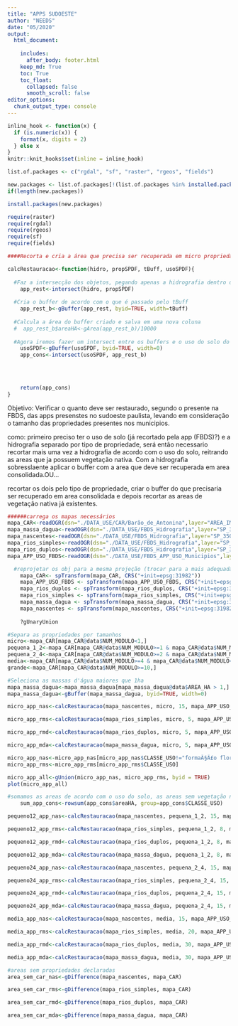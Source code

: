 ```yaml
---
title: "APPS SUDOESTE"
author: "NEEDS"
date: "05/2020"
output: 
  html_document:
     
    includes:
      after_body: footer.html
    keep_md: True
    toc: True
    toc_float:
      collapsed: false
      smooth_scroll: false
editor_options: 
  chunk_output_type: console
---
```


```r
inline_hook <- function(x) {
  if (is.numeric(x)) {
    format(x, digits = 2)
  } else x
}
knitr::knit_hooks$set(inline = inline_hook)
```



```r
list.of.packages <- c("rgdal", "sf", "raster", "rgeos", "fields")

new.packages <- list.of.packages[!(list.of.packages %in% installed.packages()[,"Package"])]
if(length(new.packages)) 

install.packages(new.packages)
```

```r

require(raster)
require(rgdal)
require(rgeos)
require(sf)
require(fields)

```

```r
####Recorta e cria a área que precisa ser recuperada em micro propriedades

calcRestauracao<-function(hidro, propSPDF, tBuff, usoSPDF){
    
  #Faz a intersecção dos objetos, pegando apenas a hidrografia dentro da categoria de propriedade
    app_rest<-intersect(hidro, propSPDF)
    
  #Cria o buffer de acordo com o que é passado pelo tBuff
    app_rest_b<-gBuffer(app_rest, byid=TRUE, width=tBuff)
    
  #Calcula a área do buffer criado e salva em uma nova coluna
  #  app_rest_b$areaHA<-gArea(app_rest_b)/10000
    
  #Agora iremos fazer um intersect entre os buffers e o uso do solo do local, para verificar as areas consolidadas
    usoSPDF<-gBuffer(usoSPDF, byid=TRUE, width=0)
    app_cons<-intersect(usoSPDF, app_rest_b)

    
  
    
    return(app_cons)
}
```

Objetivo: Verificar o quanto deve ser restaurado, segundo o presente na FBDS, das apps presenstes no sudoeste paulista, levando em consideração o tamanho das propriedades  presentes nos municipios.

como: primeiro preciso ter o uso de solo (já recortado pela app (FBDS)?) e a hidrografia separado por tipo de propriedade, será então necessario recortar mais uma vez a hidrografia de acordo com o uso do solo, reitrando as areas que ja possuem vegetação nativa. Com a hidrografia sobresslaente aplicar o buffer com a area que deve ser recuperada em area consolidada.OU...

recortar os dois pelo tipo de propriedade, criar o buffer do que precisaria ser recuperado em area consolidada e depois recortar as areas de vegetação nativa já existentes.

```r

######carrega os mapas necessários
mapa_CAR<-readOGR(dsn="./DATA_USE/CAR/Barão_de_Antonina",layer="AREA_IMOVEL", use_iconv=TRUE, encoding="UTF-8")
mapa_massa_dagua<-readOGR(dsn="./DATA_USE/FBDS_Hidrografia",layer="SP_3505005_MASSAS_DAGUA", use_iconv=TRUE, encoding="UTF-8")
mapa_nascentes<-readOGR(dsn="./DATA_USE/FBDS_Hidrografia",layer="SP_3505005_NASCENTES", use_iconv=TRUE, encoding="UTF-8")
mapa_rios_simples<-readOGR(dsn="./DATA_USE/FBDS_Hidrografia",layer="SP_3505005_RIOS_SIMPLES", use_iconv=TRUE, encoding="UTF-8")
mapa_rios_duplos<-readOGR(dsn="./DATA_USE/FBDS_Hidrografia",layer="SP_3505005_RIOS_DUPLOS", use_iconv=TRUE, encoding="UTF-8")
mapa_APP_USO_FBDS<-readOGR(dsn="./DATA_USE/FBDS_APP_USO_Municipios",layer="SP_3505005_APP_USO", use_iconv=TRUE, encoding="UTF-8")

```

```r
  #reprojetar os obj para a mesma projeção (trocar para a mais adequada)
    mapa_CAR<- spTransform(mapa_CAR, CRS("+init=epsg:31982"))
    mapa_APP_USO_FBDS <- spTransform(mapa_APP_USO_FBDS, CRS("+init=epsg:31982"))
    mapa_rios_duplos <- spTransform(mapa_rios_duplos, CRS("+init=epsg:31982"))
    mapa_rios_simples <- spTransform(mapa_rios_simples, CRS("+init=epsg:31982"))
    mapa_massa_dagua <- spTransform(mapa_massa_dagua, CRS("+init=epsg:31982"))
    mapa_nascentes <- spTransform(mapa_nascentes, CRS("+init=epsg:31982"))
    
    ?gUnaryUnion
```


```r

#Separa as propriedades por tamanhos
micro<-mapa_CAR[mapa_CAR@data$NUM_MODULO<1,]
pequena_1_2<-mapa_CAR[mapa_CAR@data$NUM_MODULO>=1 & mapa_CAR@data$NUM_MODULO<2,]
pequena_2_4<-mapa_CAR[mapa_CAR@data$NUM_MODULO>=2 & mapa_CAR@data$NUM_MODULO<4,]
media<-mapa_CAR[mapa_CAR@data$NUM_MODULO>=4 & mapa_CAR@data$NUM_MODULO<10,]
grande<-mapa_CAR[mapa_CAR@data$NUM_MODULO>=10,]

```

```r
#Seleciona as massas d'água maiores que 1ha
mapa_massa_dagua<-mapa_massa_dagua[mapa_massa_dagua@data$AREA_HA > 1,]
mapa_massa_dagua<-gBuffer(mapa_massa_dagua, byid=TRUE, width=0)
```


```r

micro_app_nas<-calcRestauracao(mapa_nascentes, micro, 15, mapa_APP_USO_FBDS)

micro_app_rms<-calcRestauracao(mapa_rios_simples, micro, 5, mapa_APP_USO_FBDS)

micro_app_rmd<-calcRestauracao(mapa_rios_duplos, micro, 5, mapa_APP_USO_FBDS)

micro_app_mda<-calcRestauracao(mapa_massa_dagua, micro, 5, mapa_APP_USO_FBDS)

```

```r
micro_app_nas<-micro_app_nas[micro_app_nas$CLASSE_USO!="formaÃ§Ã£o florestal"]
micro_app_rms<-micro_app_rms[micro_app_rms$CLASSE_USO]

micro_app_all<-gUnion(micro_app_nas, micro_app_rms, byid = TRUE)
plot(micro_app_all)

#somamos as areas de acordo com o uso do solo, as areas sem vegetação nativa será necessaria a restauração (alterar caso necessario)
    sum_app_cons<-rowsum(app_cons$areaHA, group=app_cons$CLASSE_USO)
```


```r

pequeno12_app_nas<-calcRestauracao(mapa_nascentes, pequena_1_2, 15, mapa_APP_USO_FBDS)

pequeno12_app_rms<-calcRestauracao(mapa_rios_simples, pequena_1_2, 8, mapa_APP_USO_FBDS)

pequeno12_app_rmd<-calcRestauracao(mapa_rios_duplos, pequena_1_2, 8, mapa_APP_USO_FBDS)

pequeno12_app_mda<-calcRestauracao(mapa_massa_dagua, pequena_1_2, 8, mapa_APP_USO_FBDS)

```

```r

pequeno24_app_nas<-calcRestauracao(mapa_nascentes, pequena_2_4, 15, mapa_APP_USO_FBDS)

pequeno24_app_rms<-calcRestauracao(mapa_rios_simples, pequena_2_4, 15, mapa_APP_USO_FBDS)

pequeno24_app_rmd<-calcRestauracao(mapa_rios_duplos, pequena_2_4, 15, mapa_APP_USO_FBDS)

pequeno24_app_mda<-calcRestauracao(mapa_massa_dagua, pequena_2_4, 15, mapa_APP_USO_FBDS)

```

```r

media_app_nas<-calcRestauracao(mapa_nascentes, media, 15, mapa_APP_USO_FBDS)

media_app_rms<-calcRestauracao(mapa_rios_simples, media, 20, mapa_APP_USO_FBDS)

media_app_rmd<-calcRestauracao(mapa_rios_duplos, media, 30, mapa_APP_USO_FBDS)

media_app_mda<-calcRestauracao(mapa_massa_dagua, media, 30, mapa_APP_USO_FBDS)

```

```r
#areas sem propriedades declaradas
area_sem_car_nas<-gDifference(mapa_nascentes, mapa_CAR)

area_sem_car_rms<-gDifference(mapa_rios_simples, mapa_CAR)

area_sem_car_rmd<-gDifference(mapa_rios_duplos, mapa_CAR)

area_sem_car_mda<-gDifference(mapa_massa_dagua, mapa_CAR)

```

